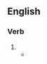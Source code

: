 ==English==

===Verb===
{{head|en|present participle}}

# {{present participle of|buttle|lang=en|nocat=1}}
#* {{quote-book
|lang=en
|year=1960
|author={{w|P. G. Wodehouse}}
|title={{w|Jeeves in the Offing}}
|section=chapter IV
|passage=What is Pop Glossop doing here as the butler? [...] Are you asking me to believe that Sir Roderick Glossop got up one morning, gazed at himself in the mirror, thought he was looking a little pale and said to himself, "I need a change. I think I'll try being a butler for awhile"? [...] One sees now why Glossop is at Brinkley Court. What one doesn't see is why one finds him '''buttling'''.}}